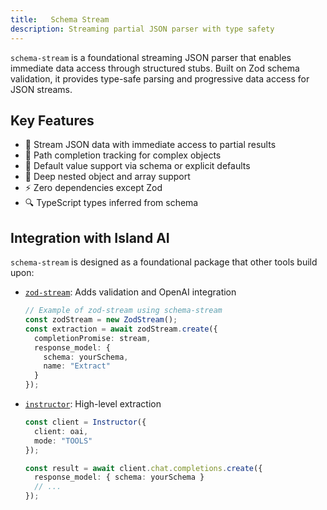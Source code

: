 ```yaml
---
title:   Schema Stream
description: Streaming partial JSON parser with type safety
---
```



`schema-stream` is a foundational streaming JSON parser that enables immediate data access through structured stubs. Built on Zod schema validation, it provides type-safe parsing and progressive data access for JSON streams.

## Key Features

- 🔄 Stream JSON data with immediate access to partial results
- 🔑 Path completion tracking for complex objects
- 📝 Default value support via schema or explicit defaults
- 🌳 Deep nested object and array support
- ⚡ Zero dependencies except Zod
- 🔍 TypeScript types inferred from schema

## Integration with Island AI

`schema-stream` is designed as a foundational package that other tools build upon:

- [`zod-stream`](https://www.npmjs.com/package/zod-stream): Adds validation and OpenAI integration

  ```typescript
  // Example of zod-stream using schema-stream
  const zodStream = new ZodStream();
  const extraction = await zodStream.create({
    completionPromise: stream,
    response_model: { 
      schema: yourSchema,
      name: "Extract" 
    }
  });
  ```

- [`instructor`](https://www.npmjs.com/package/@instructor-ai/instructor): High-level extraction

  ```typescript
  const client = Instructor({
    client: oai,
    mode: "TOOLS"
  });
  
  const result = await client.chat.completions.create({
    response_model: { schema: yourSchema }
    // ...
  });
  ```
